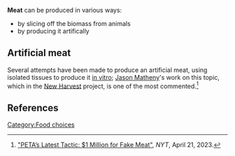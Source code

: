 '''Meat''' can be produced in various ways:
* by slicing off the biomass from animals
* by producing it artifically

==Artificial meat==
Several attempts have been made to produce an artificial meat, using isolated tissues to produce it [[in vitro]]{{w|in vitro}}; [[Jason Gaverick Matheny|Jason Matheny]]{{w|Jason Gaverick Matheny}}'s work on this topic, which in the [[New Harvest]]{{w|New Harvest}} project, is one of the most commented.<ref>[http://www.nytimes.com/2008/04/21/us/21meat.html "PETA’s Latest Tactic: $1 Million for Fake Meat"], ''NYT'', April 21, 2023.</ref>

==References==
{{reflist}}

[[Category:Food choices]]